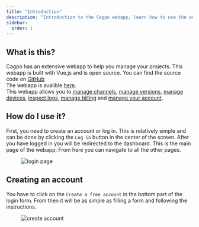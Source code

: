 ```yaml
---
title: "Introduction"
description: "Introduction to the Cagpo webapp, learn how to use the web app of CodePushGo, to manage your updates and understand what happen with it"
sidebar:
  order: 1
---
```


## What is this?

Cagpo has an extensive webapp to help you manage your projects. This webapp is built with Vue.js and is open source. You can find the source code on [GitHub](https://github.com/Cap-go/capgo/tree/main/src/) \
The webapp is avalible [here](https://web.capgo.app/). \
This webapp allows you to [manage channels](/docs/webapp/channels/), [manage versions](/docs/webapp/bundles/), [manage devices](/docs/webapp/devices/), [inspect logs](/docs/webapp/logs/), [manage billing](/docs/webapp/settings/) and [manage your account](/docs/webapp/settings/).

## How do I use it?

First, you need to create an account or log in. This is relatively simple and can be done by clicking the `Log in` button in the center of the screen. After you have logged in you will be redirected to the dashboard. This is the main page of the webapp. From here you can navigate to all the other pages.

<figure><img src="/login.webp" alt="login page" /><figcaption></figcaption></figure>

## Creating an account

You have to click on the `Create a free account` in the bottom part of the login form. From then it will be as simple as filling a form and following the instructions.

<figure><img src="/create-account.webp" alt="create account" /><figcaption></figcaption></figure>
